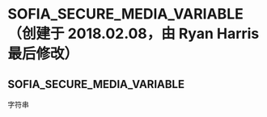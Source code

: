 # SOFIA_SECURE_MEDIA_VARIABLE（创建于 2018.02.08，由 Ryan Harris 最后修改）

## SOFIA_SECURE_MEDIA_VARIABLE

字符串